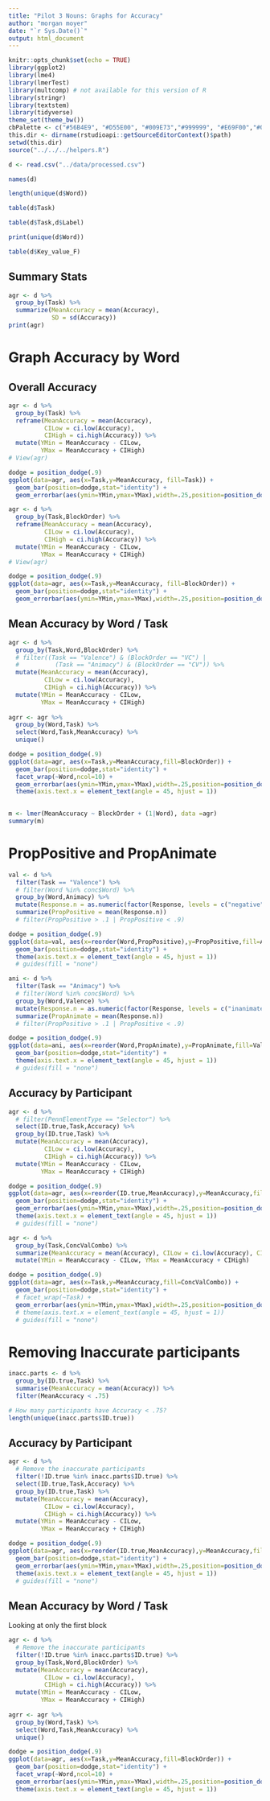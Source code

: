 ```yaml
---
title: "Pilot 3 Nouns: Graphs for Accuracy"
author: "morgan moyer"
date: "`r Sys.Date()`"
output: html_document
---
```



```r
knitr::opts_chunk$set(echo = TRUE)
library(ggplot2)
library(lme4)
library(lmerTest)
library(multcomp) # not available for this version of R
library(stringr)
library(textstem)
library(tidyverse)
theme_set(theme_bw())
cbPalette <- c("#56B4E9", "#D55E00", "#009E73","#999999", "#E69F00","#009E73","#56B4E9", "#D55E00", "#009E73","#999999", "#E69F00","#009E73","#56B4E9", "#D55E00", "#009E73","#999999", "#E69F00","#009E73","#56B4E9", "#D55E00", "#009E73","#999999", "#E69F00","#009E73")
this.dir <- dirname(rstudioapi::getSourceEditorContext()$path)
setwd(this.dir)
source("../../../helpers.R")

d <- read.csv("../data/processed.csv")

names(d)

length(unique(d$Word))

table(d$Task)

```


```r
table(d$Task,d$Label)

print(unique(d$Word))

table(d$Key_value_F)
```

## Summary Stats
```r
agr <- d %>% 
  group_by(Task) %>% 
  summarize(MeanAccuracy = mean(Accuracy),
            SD = sd(Accuracy))
print(agr)
```




# Graph Accuracy by Word


## Overall Accuracy

```r
agr <- d %>% 
  group_by(Task) %>% 
  reframe(MeanAccuracy = mean(Accuracy), 
          CILow = ci.low(Accuracy), 
          CIHigh = ci.high(Accuracy)) %>%
  mutate(YMin = MeanAccuracy - CILow, 
         YMax = MeanAccuracy + CIHigh)
# View(agr)

dodge = position_dodge(.9)
ggplot(data=agr, aes(x=Task,y=MeanAccuracy, fill=Task)) +
  geom_bar(position=dodge,stat="identity") + 
  geom_errorbar(aes(ymin=YMin,ymax=YMax),width=.25,position=position_dodge(0.9))

```

```r
agr <- d %>% 
  group_by(Task,BlockOrder) %>% 
  reframe(MeanAccuracy = mean(Accuracy), 
          CILow = ci.low(Accuracy), 
          CIHigh = ci.high(Accuracy)) %>%
  mutate(YMin = MeanAccuracy - CILow, 
         YMax = MeanAccuracy + CIHigh)
# View(agr)

dodge = position_dodge(.9)
ggplot(data=agr, aes(x=Task,y=MeanAccuracy, fill=BlockOrder)) +
  geom_bar(position=dodge,stat="identity") + 
  geom_errorbar(aes(ymin=YMin,ymax=YMax),width=.25,position=position_dodge(0.9))

```

## Mean Accuracy by Word / Task

```r
agr <- d %>%
  group_by(Task,Word,BlockOrder) %>% 
  # filter((Task == "Valence") & (BlockOrder == "VC") | 
  #          (Task == "Animacy") & (BlockOrder == "CV")) %>% 
  mutate(MeanAccuracy = mean(Accuracy), 
          CILow = ci.low(Accuracy), 
          CIHigh = ci.high(Accuracy)) %>%
  mutate(YMin = MeanAccuracy - CILow, 
         YMax = MeanAccuracy + CIHigh)
  
agrr <- agr %>% 
  group_by(Word,Task) %>% 
  select(Word,Task,MeanAccuracy) %>% 
  unique()

dodge = position_dodge(.9)
ggplot(data=agr, aes(x=Task,y=MeanAccuracy,fill=BlockOrder)) +
  geom_bar(position=dodge,stat="identity") +
  facet_wrap(~Word,ncol=10) +
  geom_errorbar(aes(ymin=YMin,ymax=YMax),width=.25,position=position_dodge(0.9)) +
  theme(axis.text.x = element_text(angle = 45, hjust = 1))
 
```

```r
m <- lmer(MeanAccuracy ~ BlockOrder + (1|Word), data =agr)
summary(m)
```


# PropPositive and PropAnimate

```r
val <- d %>% 
  filter(Task == "Valence") %>% 
  # filter(Word %in% conc$Word) %>% 
  group_by(Word,Animacy) %>%
  mutate(Response.n = as.numeric(factor(Response, levels = c("negative", "positive"))) - 1) %>%  # Convert to numeric and subtract 1
  summarize(PropPositive = mean(Response.n))
  # filter(PropPositive > .1 | PropPositive < .9)

dodge = position_dodge(.9)
ggplot(data=val, aes(x=reorder(Word,PropPositive),y=PropPositive,fill=Animacy)) +
  geom_bar(position=dodge,stat="identity") +
  theme(axis.text.x = element_text(angle = 45, hjust = 1))
  # guides(fill = "none")
```


```r
ani <- d %>% 
  filter(Task == "Animacy") %>% 
  # filter(Word %in% conc$Word) %>% 
  group_by(Word,Valence) %>%
  mutate(Response.n = as.numeric(factor(Response, levels = c("inanimate", "animate"))) - 1) %>%  # Convert to numeric and subtract 1
  summarize(PropAnimate = mean(Response.n))
  # filter(PropPositive > .1 | PropPositive < .9)

dodge = position_dodge(.9)
ggplot(data=ani, aes(x=reorder(Word,PropAnimate),y=PropAnimate,fill=Valence)) +
  geom_bar(position=dodge,stat="identity") +
  theme(axis.text.x = element_text(angle = 45, hjust = 1))
  # guides(fill = "none")
```


## Accuracy by Participant

```r
agr <- d %>%
  # filter(PennElementType == "Selector") %>% 
  select(ID.true,Task,Accuracy) %>% 
  group_by(ID.true,Task) %>% 
  mutate(MeanAccuracy = mean(Accuracy), 
          CILow = ci.low(Accuracy), 
          CIHigh = ci.high(Accuracy)) %>%
  mutate(YMin = MeanAccuracy - CILow, 
         YMax = MeanAccuracy + CIHigh)

dodge = position_dodge(.9)
ggplot(data=agr, aes(x=reorder(ID.true,MeanAccuracy),y=MeanAccuracy,fill=Task)) +
  geom_bar(position=dodge,stat="identity") +
  geom_errorbar(aes(ymin=YMin,ymax=YMax),width=.25,position=position_dodge(0.9)) +
  theme(axis.text.x = element_text(angle = 45, hjust = 1))
  # guides(fill = "none")

```


```r
agr <- d %>%
  group_by(Task,ConcValCombo) %>% 
  summarize(MeanAccuracy = mean(Accuracy), CILow = ci.low(Accuracy), CIHigh = ci.high(Accuracy)) %>%
  mutate(YMin = MeanAccuracy - CILow, YMax = MeanAccuracy + CIHigh)

dodge = position_dodge(.9)
ggplot(data=agr, aes(x=Task,y=MeanAccuracy,fill=ConcValCombo)) +
  geom_bar(position=dodge,stat="identity") +
  # facet_wrap(~Task) +
  geom_errorbar(aes(ymin=YMin,ymax=YMax),width=.25,position=position_dodge(0.9))
  # theme(axis.text.x = element_text(angle = 45, hjust = 1))
  # guides(fill = "none")
```

# Removing Inaccurate participants
```r
inacc.parts <- d %>% 
  group_by(ID.true,Task) %>% 
  summarise(MeanAccuracy = mean(Accuracy)) %>% 
  filter(MeanAccuracy < .75)

# How many participants have Accuracy < .75?
length(unique(inacc.parts$ID.true))
```


## Accuracy by Participant

```r
agr <- d %>%
  # Remove the inaccurate participants
  filter(!ID.true %in% inacc.parts$ID.true) %>%
  select(ID.true,Task,Accuracy) %>% 
  group_by(ID.true,Task) %>% 
  mutate(MeanAccuracy = mean(Accuracy), 
          CILow = ci.low(Accuracy), 
          CIHigh = ci.high(Accuracy)) %>%
  mutate(YMin = MeanAccuracy - CILow, 
         YMax = MeanAccuracy + CIHigh)

dodge = position_dodge(.9)
ggplot(data=agr, aes(x=reorder(ID.true,MeanAccuracy),y=MeanAccuracy,fill=Task)) +
  geom_bar(position=dodge,stat="identity") +
  geom_errorbar(aes(ymin=YMin,ymax=YMax),width=.25,position=position_dodge(0.9)) +
  theme(axis.text.x = element_text(angle = 45, hjust = 1))
  # guides(fill = "none")

```


## Mean Accuracy by Word / Task
Looking at only the first block
```r
agr <- d %>%
  # Remove the inaccurate participants
  filter(!ID.true %in% inacc.parts$ID.true) %>%
  group_by(Task,Word,BlockOrder) %>% 
  mutate(MeanAccuracy = mean(Accuracy), 
          CILow = ci.low(Accuracy), 
          CIHigh = ci.high(Accuracy)) %>%
  mutate(YMin = MeanAccuracy - CILow, 
         YMax = MeanAccuracy + CIHigh)
  
agrr <- agr %>% 
  group_by(Word,Task) %>% 
  select(Word,Task,MeanAccuracy) %>% 
  unique()

dodge = position_dodge(.9)
ggplot(data=agr, aes(x=Task,y=MeanAccuracy,fill=BlockOrder)) +
  geom_bar(position=dodge,stat="identity") +
  facet_wrap(~Word,ncol=10) +
  geom_errorbar(aes(ymin=YMin,ymax=YMax),width=.25,position=position_dodge(0.9)) +
  theme(axis.text.x = element_text(angle = 45, hjust = 1))
 
```